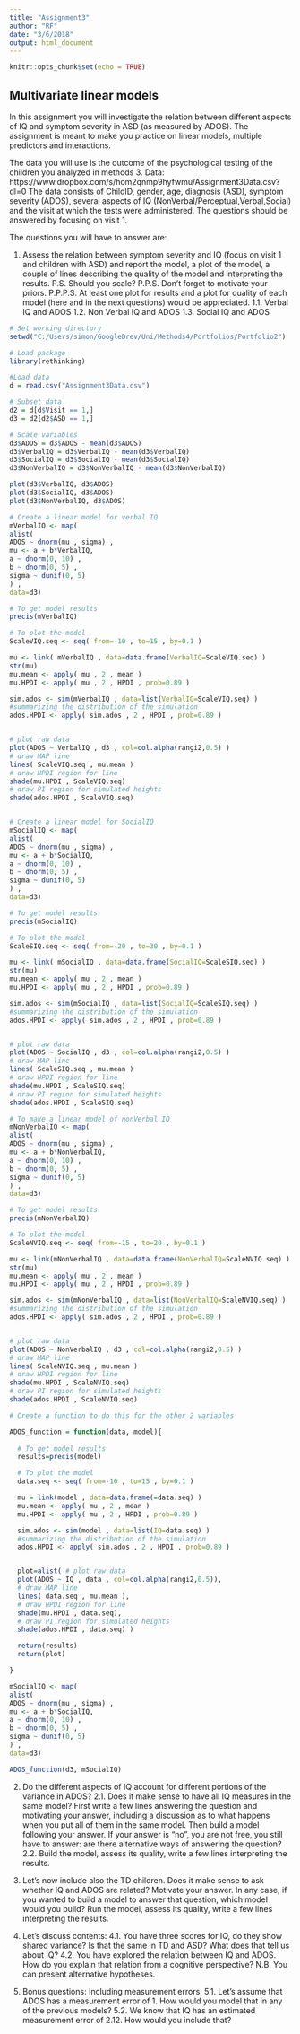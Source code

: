 ```yaml
---
title: "Assignment3"
author: "RF"
date: "3/6/2018"
output: html_document
---
```


```r
knitr::opts_chunk$set(echo = TRUE)
```

## Multivariate linear models

In this assignment you will investigate the relation between different aspects of IQ and symptom severity in ASD (as measured by ADOS). The assignment is meant to make you practice on linear models, multiple predictors and interactions.

The data you will use is the outcome of the psychological testing of the children you analyzed in methods 3.
Data: https://www.dropbox.com/s/hom2qnmp9hyfwmu/Assignment3Data.csv?dl=0
The data consists of ChildID, gender, age, diagnosis (ASD), symptom severity (ADOS), several aspects of IQ (NonVerbal/Perceptual,Verbal,Social) and the visit at which the tests were administered. The questions should be answered by focusing on visit 1.

The questions you will have to answer are:

1. Assess the relation between symptom severity and IQ (focus on visit 1 and children with ASD) and report the model, a plot of the model, a couple of lines describing the quality of the model and interpreting the results. P.S. Should you scale? P.P.S. Don't forget to motivate your priors. P.P.P.S. At least one plot for results and a plot for quality of each model (here and in the next questions) would be appreciated.
1.1. Verbal IQ and ADOS
1.2. Non Verbal IQ and ADOS
1.3. Social IQ and ADOS

```r
# Set working directory
setwd("C:/Users/simon/GoogleDrev/Uni/Methods4/Portfolios/Portfolio2")

# Load package
library(rethinking)

#Load data
d = read.csv("Assignment3Data.csv")

# Subset data
d2 = d[d$Visit == 1,]
d3 = d2[d2$ASD == 1,]

# Scale variables
d3$ADOS = d3$ADOS - mean(d3$ADOS)
d3$VerbalIQ = d3$VerbalIQ - mean(d3$VerbalIQ)
d3$SocialIQ = d3$SocialIQ - mean(d3$SocialIQ)
d3$NonVerbalIQ = d3$NonVerbalIQ - mean(d3$NonVerbalIQ)

plot(d3$VerbalIQ, d3$ADOS)
plot(d3$SocialIQ, d3$ADOS)
plot(d3$NonVerbalIQ, d3$ADOS)

# Create a linear model for verbal IQ
mVerbalIQ <- map(
alist(
ADOS ~ dnorm(mu , sigma) ,
mu <- a + b*VerbalIQ,
a ~ dnorm(0, 10) ,
b ~ dnorm(0, 5) ,
sigma ~ dunif(0, 5)
) ,
data=d3)

# To get model results
precis(mVerbalIQ)

# To plot the model
ScaleVIQ.seq <- seq( from=-10 , to=15 , by=0.1 )

mu <- link( mVerbalIQ , data=data.frame(VerbalIQ=ScaleVIQ.seq) )
str(mu)
mu.mean <- apply( mu , 2 , mean )
mu.HPDI <- apply( mu , 2 , HPDI , prob=0.89 )

sim.ados <- sim(mVerbalIQ , data=list(VerbalIQ=ScaleVIQ.seq) )
#summarizing the distribution of the simulation
ados.HPDI <- apply( sim.ados , 2 , HPDI , prob=0.89 )


# plot raw data
plot(ADOS ~ VerbalIQ , d3 , col=col.alpha(rangi2,0.5) )
# draw MAP line
lines( ScaleVIQ.seq , mu.mean )
# draw HPDI region for line
shade(mu.HPDI , ScaleVIQ.seq)
# draw PI region for simulated heights
shade(ados.HPDI , ScaleVIQ.seq)


# Create a linear model for SocialIQ
mSocialIQ <- map(
alist(
ADOS ~ dnorm(mu , sigma) ,
mu <- a + b*SocialIQ,
a ~ dnorm(0, 10) ,
b ~ dnorm(0, 5) ,
sigma ~ dunif(0, 5)
) ,
data=d3)

# To get model results
precis(mSocialIQ)

# To plot the model
ScaleSIQ.seq <- seq( from=-20 , to=30 , by=0.1 )

mu <- link( mSocialIQ , data=data.frame(SocialIQ=ScaleSIQ.seq) )
str(mu)
mu.mean <- apply( mu , 2 , mean )
mu.HPDI <- apply( mu , 2 , HPDI , prob=0.89 )

sim.ados <- sim(mSocialIQ , data=list(SocialIQ=ScaleSIQ.seq) )
#summarizing the distribution of the simulation
ados.HPDI <- apply( sim.ados , 2 , HPDI , prob=0.89 )


# plot raw data
plot(ADOS ~ SocialIQ , d3 , col=col.alpha(rangi2,0.5) )
# draw MAP line
lines( ScaleSIQ.seq , mu.mean )
# draw HPDI region for line
shade(mu.HPDI , ScaleSIQ.seq)
# draw PI region for simulated heights
shade(ados.HPDI , ScaleSIQ.seq)

# To make a linear model of nonVerbal IQ
mNonVerbalIQ <- map(
alist(
ADOS ~ dnorm(mu , sigma) ,
mu <- a + b*NonVerbalIQ,
a ~ dnorm(0, 10) ,
b ~ dnorm(0, 5) ,
sigma ~ dunif(0, 5)
) ,
data=d3)

# To get model results
precis(mNonVerbalIQ)

# To plot the model
ScaleNVIQ.seq <- seq( from=-15 , to=20 , by=0.1 )

mu <- link(mNonVerbalIQ , data=data.frame(NonVerbalIQ=ScaleNVIQ.seq) )
str(mu)
mu.mean <- apply( mu , 2 , mean )
mu.HPDI <- apply( mu , 2 , HPDI , prob=0.89 )

sim.ados <- sim(mNonVerbalIQ , data=list(NonVerbalIQ=ScaleNVIQ.seq) )
#summarizing the distribution of the simulation
ados.HPDI <- apply( sim.ados , 2 , HPDI , prob=0.89 )


# plot raw data
plot(ADOS ~ NonVerbalIQ , d3 , col=col.alpha(rangi2,0.5) )
# draw MAP line
lines( ScaleNVIQ.seq , mu.mean )
# draw HPDI region for line
shade(mu.HPDI , ScaleNVIQ.seq)
# draw PI region for simulated heights
shade(ados.HPDI , ScaleNVIQ.seq)

```



```r
# Create a function to do this for the other 2 variables

ADOS_function = function(data, model){
  
  # To get model results
  results=precis(model)

  # To plot the model
  data.seq <- seq( from=-10 , to=15 , by=0.1 )

  mu = link(model , data=data.frame(=data.seq) )
  mu.mean <- apply( mu , 2 , mean )
  mu.HPDI <- apply( mu , 2 , HPDI , prob=0.89 )

  sim.ados <- sim(model , data=list(IQ=data.seq) )
  #summarizing the distribution of the simulation
  ados.HPDI <- apply( sim.ados , 2 , HPDI , prob=0.89 )


  plot=alist( # plot raw data
  plot(ADOS ~ IQ , data , col=col.alpha(rangi2,0.5)),
  # draw MAP line
  lines( data.seq , mu.mean ),
  # draw HPDI region for line
  shade(mu.HPDI , data.seq),
  # draw PI region for simulated heights
  shade(ados.HPDI , data.seq) )

  return(results)
  return(plot)

}

mSocialIQ <- map(
alist(
ADOS ~ dnorm(mu , sigma) ,
mu <- a + b*SocialIQ,
a ~ dnorm(0, 10) ,
b ~ dnorm(0, 5) ,
sigma ~ dunif(0, 5)
) ,
data=d3)

ADOS_function(d3, mSocialIQ)


```

2. Do the different aspects of IQ account for different portions of the variance in ADOS? 
2.1. Does it make sense to have all IQ measures in the same model? First write a few lines answering the question and motivating your answer, including a discussion as to what happens when you put all of them in the same model. Then build a model following your answer. If your answer is "no", you are not free, you still have to answer: are there alternative ways of answering the question?
2.2. Build the model, assess its quality, write a few lines interpreting the results.

3. Let's now include also the TD children. Does it make sense to ask whether IQ and ADOS are related? Motivate your answer. In any case, if you wanted to build a model to answer that question, which model would you build? Run the model, assess its quality, write a few lines interpreting the results.

4. Let's discuss contents:
4.1. You have three scores for IQ, do they show shared variance? Is that the same in TD and ASD? What does that tell us about IQ?
4.2. You have explored the relation between IQ and ADOS. How do you explain that relation from a cognitive perspective? N.B. You can present alternative hypotheses.

5. Bonus questions: Including measurement errors. 
5.1. Let's assume that ADOS has a measurement error of 1. How would you model that in any of the previous models? 
5.2. We know that IQ has an estimated measurement error of 2.12. How would you include that? 
